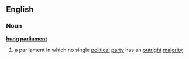 ==English==
===Noun===
{{wikipedia}}
'''[[hung]] [[parliament]]'''
#a parliament in which no single [[political]] [[party]] has an [[outright]] [[majority]]